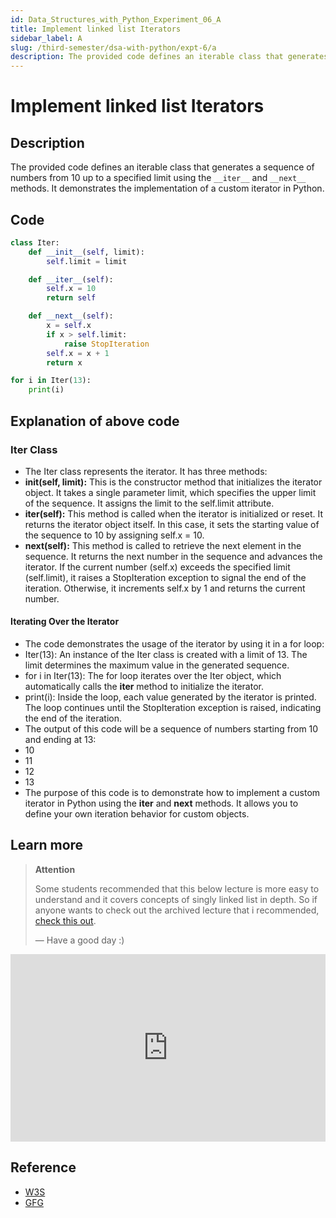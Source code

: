 ```yaml
---
id: Data_Structures_with_Python_Experiment_06_A
title: Implement linked list Iterators
sidebar_label: A
slug: /third-semester/dsa-with-python/expt-6/a
description: The provided code defines an iterable class that generates a sequence of numbers from 10 up to a specified limit using the `__iter__` and `__next__` methods. It demonstrates the implementation of a custom iterator in Python.
---
```


# Implement linked list Iterators

## Description

The provided code defines an iterable class that generates a sequence of numbers from 10 up to a specified limit using the `__iter__` and `__next__` methods. It demonstrates the implementation of a custom iterator in Python.

## Code

```python title="program6a.py"
class Iter:
    def __init__(self, limit):
        self.limit = limit

    def __iter__(self):
        self.x = 10
        return self

    def __next__(self):
        x = self.x
        if x > self.limit:
            raise StopIteration
        self.x = x + 1
        return x

for i in Iter(13):
    print(i)
```

## Explanation of above code

### Iter Class
- The Iter class represents the iterator. It has three methods:
- **__init__(self, limit):** This is the constructor method that initializes the iterator object. It takes a single parameter limit, which specifies the upper limit of the sequence. It assigns the limit to the self.limit attribute.
- **__iter__(self):** This method is called when the iterator is initialized or reset. It returns the iterator object itself. In this case, it sets the starting value of the sequence to 10 by assigning self.x = 10.
- **__next__(self):** This method is called to retrieve the next element in the sequence. It returns the next number in the sequence and advances the iterator. If the current number (self.x) exceeds the specified limit (self.limit), it raises a StopIteration exception to signal the end of the iteration. Otherwise, it increments self.x by 1 and returns the current number.
#### Iterating Over the Iterator
- The code demonstrates the usage of the iterator by using it in a for loop:
- Iter(13): An instance of the Iter class is created with a limit of 13. The limit determines the maximum value in the generated sequence.
- for i in Iter(13): The for loop iterates over the Iter object, which automatically calls the __iter__ method to initialize the iterator.
- print(i): Inside the loop, each value generated by the iterator is printed. The loop continues until the StopIteration exception is raised, indicating the end of the iteration.
- The output of this code will be a sequence of numbers starting from 10 and ending at 13:
- 10
- 11
- 12
- 13
- The purpose of this code is to demonstrate how to implement a custom iterator in Python using the __iter__ and __next__ methods. It allows you to define your own iteration behavior for custom objects.

## Learn more

> **Attention**
>
> Some students recommended that this below lecture is more easy to understand and it covers concepts of singly linked list in depth. So if anyone wants to check out the archived lecture that i recommended, [check this out](https://www.youtube.com/embed/1KLgcBcWCsE).
>
> — Have a good day :)
<iframe width="100%" height="300px"  src="https://www.youtube.com/embed/xRTdfZsAz6Y?si=fVUeseEfYzMZe1UX" title="what is a List in Python?" frameborder="0" allow="accelerometer; autoplay; clipboard-write; encrypted-media; gyroscope; picture-in-picture; web-share" allowfullscreen></iframe>

## Reference

- [W3S](https://www.w3schools.com/python/python_lists.asp)
- [GFG](https://www.geeksforgeeks.org/python-lists/)
